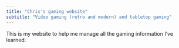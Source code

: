 ```yaml
---
title: "Chris's gaming website"
subtitle: "Video gaming (retro and modern) and tabletop gaming"
---
```


This is my website to help me manage all the gaming information I've learned.
